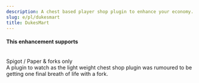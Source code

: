 ```yaml
---
description: A chest based player shop plugin to enhance your economy.
slug: e/pl/dukesmart
title: DukesMart
---
```



#### This enhancement supports

<br/>
<MainStatusPill info>Spigot / Paper & forks only</MainStatusPill>
<br/>
A plugin to watch as the light weight chest shop plugin was rumoured to be getting one final breath of life with a fork.

<LinkCard
  title="Github"
  description="View DukesMart's official Github page for downloading the plugin."
  href="https://github.com/jianbriggs/DukesMart"
/>
